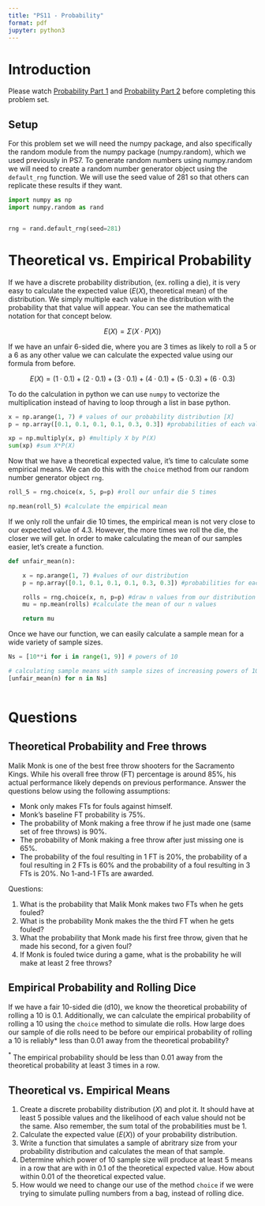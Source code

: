 ```yaml
---
title: "PS11 - Probability"
format: pdf
jupyter: python3
---
```


# Introduction

Please watch [Probability Part 1](https://youtu.be/OyddY7DlV58?si=fZFJNF5doZ_4mDTV) 
and [Probability Part 2](https://youtu.be/oZCskBpHWyk?si=lCFQbjzEHPfgg-Z1)
before completing this problem set.

## Setup

For this problem set we will need the numpy package, and also specifically the
random module from the numpy package (numpy.random), which we used previously in
PS7. To generate random numbers using numpy.random we will need to create a 
random number generator object using the `default_rng` function. We will use the 
seed value of 281 so that others can replicate these results if they want.

```python

import numpy as np
import numpy.random as rand


rng = rand.default_rng(seed=281)

```

# Theoretical vs. Empirical Probability
If we have a discrete probability distribution, (ex. rolling a die), it is very 
easy to calculate the expected value ($E(X)$, theoretical mean) of the 
distribution. We simply multiple each value in the distribution with the 
probability that that value will appear. You can see the mathematical notation 
for that concept below. 

$$
E(X) = \Sigma (X \cdot P(X))
$$

If we have an unfair 6-sided die, where you are 3 times as likely to roll a 5 or
a 6 as any other value we can calculate the expected value using our formula 
from before.

$$
E(X) = (1\cdot 0.1)+(2\cdot 0.1)+(3\cdot 0.1)+(4\cdot 0.1)+(5\cdot 0.3)+(6\cdot 0.3) 
$$

To do the calculation in python we can use `numpy` to vectorize the
multiplication instead of having to loop through a list in base python.

```python

x = np.arange(1, 7) # values of our probability distribution [X]
p = np.array([0.1, 0.1, 0.1, 0.1, 0.3, 0.3]) #probabilities of each value [P(X)]

xp = np.multiply(x, p) #multiply X by P(X)
sum(xp) #sum X*P(X)

```

Now that we have a theoretical expected value, it's time to calculate some 
empirical means. We can do this with the `choice` method from our random number
generator object `rng`. 

```python

roll_5 = rng.choice(x, 5, p=p) #roll our unfair die 5 times

np.mean(roll_5) #calculate the empirical mean

```

If we only roll the unfair die 10 times, the empirical mean is not very close to
our expected value of 4.3. However, the more times we roll the die, the closer 
we will get. In order to make calculating the mean of our samples easier, let's 
create a function.

```python

def unfair_mean(n):

    x = np.arange(1, 7) #values of our distribution
    p = np.array([0.1, 0.1, 0.1, 0.1, 0.3, 0.3]) #probabilities for each value

    rolls = rng.choice(x, n, p=p) #draw n values from our distribution
    mu = np.mean(rolls) #calculate the mean of our n values

    return mu

```

 Once we have our function, we can easily calculate a sample mean for a wide 
 variety of sample sizes.

```python

Ns = [10**i for i in range(1, 9)] # powers of 10

# calculating sample means with sample sizes of increasing powers of 10
[unfair_mean(n) for n in Ns] 
 
```

# Questions

## Theoretical Probability and Free throws

Malik Monk is one of the best free throw shooters for the Sacramento Kings. 
While his overall free throw (FT) percentage is around 85%, his actual
performance likely depends on previous performance. Answer the questions below
using the following assumptions: 

* Monk only makes FTs for fouls against himself.
* Monk's baseline FT probability is 75%.
* The probability of Monk making a free throw if he just made one (same set of free throws) is 90%.
* The probability of Monk making a free throw after just missing one is 65%.
* The probability of the foul resulting in 1 FT is 20%, the probability of a foul resulting in 2 FTs is 60% and the probability of a foul resulting in 3 FTs is 20%. No 1-and-1 FTs are awarded.

Questions:

1. What is the probability that Malik Monk makes two FTs when he gets fouled?
2. What is the probability Monk makes the the third FT when he gets fouled?
3. What the probability that Monk made his first free throw, given that he made his second, for a given foul?
4. If Monk is fouled twice during a game, what is the probability he will make at least 2 free throws?


## Empirical Probability and Rolling Dice

If we have a fair 10-sided die (d10), we know the theoretical probability of
rolling a 10 is 0.1. Additionally, we can calculate the empirical probability of
rolling a 10 using the `choice` method to simulate die rolls. How large does our 
sample of die rolls need to be before our empirical probability of rolling a 
10 is reliably* less than 0.01 away from the theoretical probability?  

$^{*}$ The empirical probability should be less than 0.01 away from the
theoretical probability at least 3 times in a row.

## Theoretical vs. Empirical Means
   1. Create a discrete probability distribution ($X$) and plot it. It should have at least 5 possible values and the likelihood of each value should not be the same. Also remember, the sum total of the probabilities must be 1.
   2. Calculate the expected value ($E(X)$) of your probability distribution.
   3. Write a function that simulates a sample of abritrary size from your probability distribution and calculates the mean of that sample.
   4. Determine which power of 10 sample size will produce at least 5 means in a row that are with in 0.1 of the theoretical expected value. How about within 0.01 of the theoretical expected value.
   5. How would we need to change our use of the method `choice` if we were trying to simulate pulling numbers from a bag, instead of rolling dice.